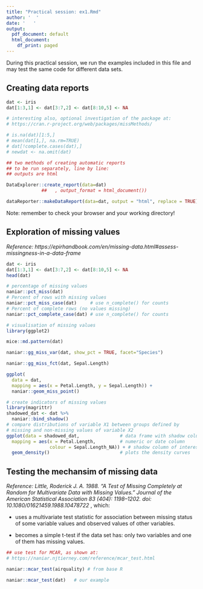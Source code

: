 ---
title: "Practical session: ex1.Rmd"
author: '  '
date: '   '
output:
  pdf_document: default
  html_document:
    df_print: paged
---


During this practical session, we run the examples included in this file and may test the same code for different data sets. 

## Creating data reports

```{r, , echo = TRUE, eval=FALSE}

dat <- iris
dat[1:3,1] <- dat[3:7,2] <- dat[8:10,5] <- NA

# interesting also, optional investigation of the package at:
# https://cran.r-project.org/web/packages/missMethods/ 

# is.na(dat)[1:5,]
# mean(dat[1,], na.rm=TRUE) 
# dat[!complete.cases(dat),]
# newdat <- na.omit(dat)

## two methods of creating automatic reports
## to be run separately, line by line:
## outputs are html

DataExplorer::create_report(data=dat) 
             ##   , output_format = html_document()) 

dataReporter::makeDataReport(data=dat, output = "html", replace = TRUE)

```

Note: remember to check your browser and your working directory!

## Exploration of missing values

_Reference: https://epirhandbook.com/en/missing-data.html#assess-missingness-in-a-data-frame_

```{r, echo=TRUE, eval=TRUE}

dat <- iris
dat[1:3,1] <- dat[3:7,2] <- dat[8:10,5] <- NA
head(dat)

# percentage of missing values
naniar::pct_miss(dat)
# Percent of rows with missing values
naniar::pct_miss_case(dat)     # use n_complete() for counts
# Percent of complete rows (no values missing)  
naniar::pct_complete_case(dat) # use n_complete() for counts

# visualisation of missing values
library(ggplot2)

mice::md.pattern(dat)

naniar::gg_miss_var(dat, show_pct = TRUE, facet="Species")

naniar::gg_miss_fct(dat, Sepal.Length)

ggplot(
  data = dat,
  mapping = aes(x = Petal.Length, y = Sepal.Length)) +     
  naniar::geom_miss_point()

# create indicators of missing values
library(magrittr)
shadowed_dat <- dat %>% 
  naniar::bind_shadow()
# compare distributions of variable X1 between groups defined by 
# missing and non-missing values of variable X2
ggplot(data = shadowed_dat,               # data frame with shadow columns
  mapping = aes(x = Petal.Length,         # numeric or date column
                colour = Sepal.Length_NA)) + # shadow column of interest
  geom_density()                          # plots the density curves

```



## Testing the mechansim of missing data

_Reference: Little, Roderick J. A. 1988. "A Test of Missing Completely at Random for Multivariate Data with Missing Values." Journal of the American Statistical Association 83 (404): 1198--1202. doi: 10.1080/01621459.1988.10478722_ , which:

  -  uses a multivariate test statistic for association between 
missing status of some variable values and observed values of other variables.

  - becomes a simple t-test if the data set has:
only two variables and one of them has missing values.


```{r , echo = TRUE, eval=FALSE}
## use test for MCAR, as shown at:
# https://naniar.njtierney.com/reference/mcar_test.html

naniar::mcar_test(airquality) # from base R

naniar::mcar_test(dat)   # our example

```



